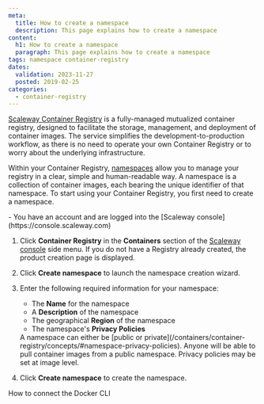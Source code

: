 ```yaml
---
meta:
  title: How to create a namespace
  description: This page explains how to create a namespace
content:
  h1: How to create a namespace
  paragraph: This page explains how to create a namespace
tags: namespace container-registry
dates:
  validation: 2023-11-27
  posted: 2019-02-25
categories:
  - container-registry
---
```


[Scaleway Container Registry](/containers/container-registry/concepts/#container-registry) is a fully-managed mutualized container registry, designed to facilitate the storage, management, and deployment of container images. The service simplifies the development-to-production workflow, as there is no need to operate your own Container Registry or to worry about the underlying infrastructure. 

Within your Container Registry, [namespaces](/containers/container-registry/concepts/#namespace) allow you to manage your registry in a clear, simple and human-readable way. A namespace is a collection of container images, each bearing the unique identifier of that namespace. To start using your Container Registry, you first need to create a namespace. 

<Macro id="iam-requirements" />

<Message type="requirement">
  - You have an account and are logged into the [Scaleway console](https://console.scaleway.com)
</Message>

1. Click **Container Registry** in the **Containers** section of the [Scaleway console](https://console.scaleway.com) side menu. If you do not have a Registry already created, the product creation page is displayed.
2. Click **Create namespace** to launch the namespace creation wizard.
3. Enter the following required information for your namespace:
    * The **Name** for the namespace
    * A **Description** of the namespace 
    * The geographical **Region** of the namespace
    * The namespace's **Privacy Policies**

    <Message type="note">
      A namespace can either be [public or private](/containers/container-registry/concepts/#namespace-privacy-policies). Anyone will be able to pull container images from a public namespace. Privacy policies may be set at image level.
    </Message>
4. Click **Create namespace** to create the namespace.

<Navigation title="See Also">
  <NextButton to="/containers/container-registry/how-to/connect-docker-cli/">How to connect the Docker CLI</NextButton>
</Navigation>

